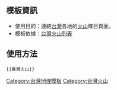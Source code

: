 <noinclude>{{template doc page viewed directly}}</noinclude>

== 模板資訊 ==
*使用目的：連結[[台灣]]各地的[[火山]]條目頁面。
*模板依據：[[台灣火山列表]]

== 使用方法 ==
<pre>{{臺灣火山}}</pre>

<includeonly>
[[Category:台灣地理模板]]
[[Category:台灣火山]]
</includeonly>